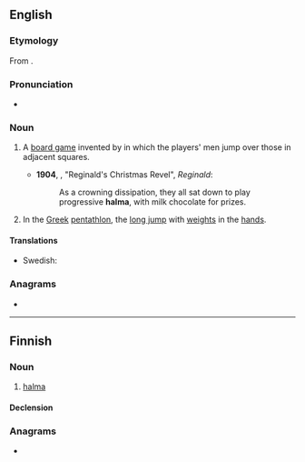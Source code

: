 {{also|Halma}}
==English==
{{wikipedia}}

===Etymology===
From {{etyl|grc|en}} {{m|grc|ἅλμα||leap}}.

===Pronunciation===
* {{a|UK}} {{IPA|en|/ˈhalmə/}}

===Noun===
{{en-noun|-}}

# {{lb|en|board game}} A [[board game]] invented by {{w|George Howard Monks}} in which the players' men jump over those in adjacent squares.
#* '''1904''', {{w|Saki|‘Saki’}}, "Reginald's Christmas Revel", ''Reginald'':
#*: As a crowning dissipation, they all sat down to play progressive '''halma''', with milk chocolate for prizes.
# In the [[Greek]] [[pentathlon]], the [[long jump]] with [[weight]]s in the [[hand]]s.

====Translations====
{{trans-top|board game}}
{{trans-mid}}
* Swedish: {{t|sv|halma}}
{{trans-bottom}}

===Anagrams===
* {{anagrams|en|a=aahlm|Hamal|Mahal|almah|amlah|hamal|mahal}}

----

==Finnish==

===Noun===
{{fi-noun}}

# {{lb|fi|board game}} [[#English|halma]]

====Declension====
{{fi-decl-kala|halm|||a}}

===Anagrams===
* {{anagrams|fi|a=aahlm|mahla}}